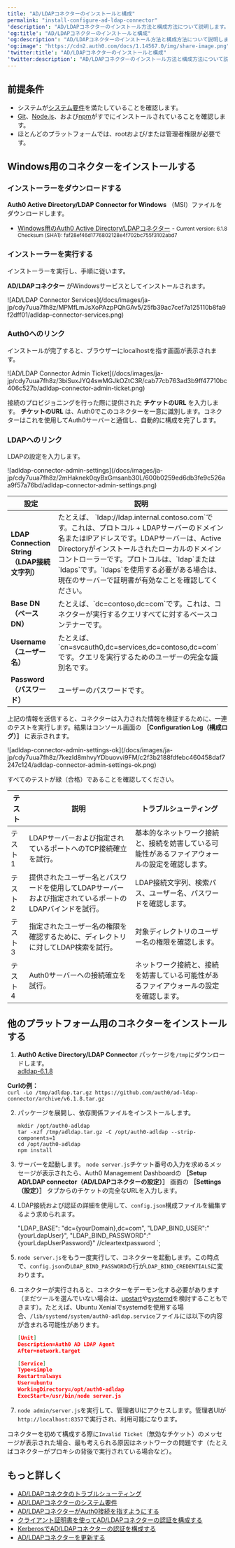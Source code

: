 ```yaml
---
title: "AD/LDAPコネクターのインストールと構成"
permalink: "install-configure-ad-ldap-connector"
'description': "AD/LDAPコネクターのインストール方法と構成方法について説明します。"
'og:title': "AD/LDAPコネクターのインストールと構成"
'og:description': "AD/LDAPコネクターのインストール方法と構成方法について説明します。"
'og:image': "https://cdn2.auth0.com/docs/1.14567.0/img/share-image.png"
'twitter:title': "AD/LDAPコネクターのインストールと構成"
'twitter:description': "AD/LDAPコネクターのインストール方法と構成方法について説明します。"
---
```




## 前提条件

* システムが[システム要件](/docs/ja-jp/authenticate/identity-providers/enterprise-identity-providers/active-directory-ldap/ad-ldap-connector/ad-ldap-connector-requirements)を満たしていることを確認します。
* [Git](https://git-scm.com/downloads)、[Node.js](https://nodejs.org)、および[npm](http://blog.npmjs.org/post/85484771375/how-to-install-npm)がすでにインストールされていることを確認します。
* ほとんどのプラットフォームでは、rootおよび/または管理者権限が必要です。

## Windows用のコネクターをインストールする

### インストーラーをダウンロードする

**Auth0 Active Directory/LDAP Connector for Windows** （MSI）ファイルをダウンロードします。

* <InlineImage src="https://cdn.auth0.com/docs/img/node-windows.png" /> [Windows用のAuth0 Active Directory/LDAPコネクター](https://cdn.auth0.com/adldap.msi) - <small>Current version: 6.1.8 Checksum (SHA1): faf28ef46d1776802128e4f702bc755f3102abd7</small>

### インストーラーを実行する

インストーラーを実行し、手順に従います。

**AD/LDAPコネクター** がWindowsサービスとしてインストールされます。

<Frame>![AD/LDAP Connector Services](/docs/images/ja-jp/cdy7uua7fh8z/MPMfLmJsXoPAzpPQhGAv5/25fb39ac7cef7a125110b8fa9f2dff01/adldap-connector-services.png)</Frame>

### Auth0へのリンク

インストールが完了すると、ブラウザーにlocalhostを指す画面が表示されます。

<Frame>![AD/LDAP Connector Admin Ticket](/docs/images/ja-jp/cdy7uua7fh8z/3biSuxJYQ4swMGJkOZtC3R/cab77cb763ad3b9ff47710bc406c527b/adldap-connector-admin-ticket.png)</Frame>

接続のプロビジョニングを行った際に提供された **チケットのURL** を入力します。 **チケットのURL** は、Auth0でこのコネクターを一意に識別します。コネクターはこれを使用してAuth0サーバーと通信し、自動的に構成を完了します。

### LDAPへのリンク

LDAPの設定を入力します。

<Frame>![adldap-connector-admin-settings](/docs/images/ja-jp/cdy7uua7fh8z/2mHaknek0qyBxGmsanb30L/600b0259ed6db3fe9c526aa9f57a76bd/adldap-connector-admin-settings.png)</Frame>

<table class="table"><thead>
<tr>
<th>設定</th>
<th>説明</th>
</tr>
</thead>
<tbody>
<tr>
<td><b>LDAP Connection String（LDAP接続文字列）</b></td>
<td>たとえば、 `ldap://ldap.internal.contoso.com`です。これは、プロトコル + LDAPサーバーのドメイン名またはIPアドレスです。LDAPサーバーは、Active Directoryがインストールされたローカルのドメインコントローラーです。プロトコルは、`ldap`または`ldaps`です。`ldaps`を使用する必要がある場合は、現在のサーバーで証明書が有効なことを確認してください。</td>
</tr>
<tr>
<td><b>Base DN（ベースDN）</b></td>
<td>たとえば、`dc=contoso,dc=com`です。これは、コネクターが実行するクエリすべてに対するベースコンテナーです。</td>
</tr>
<tr>
<td><b>Username（ユーザー名）</b></td>
<td>たとえば、`cn=svcauth0,dc=services,dc=contoso,dc=com`です。クエリを実行するためのユーザーの完全な識別名です。</td>
</tr>
<tr>
<td><b>Password（パスワード）</b></td>
<td>ユーザーのパスワードです。</td>
</tr>
</tbody>
</table>

上記の情報を送信すると、コネクターは入力された情報を検証するために、一連のテストを実行します。結果はコンソール画面の **［Configuration Log（構成ログ）］** に表示されます。

<Frame>![adldap-connector-admin-settings-ok](/docs/images/ja-jp/cdy7uua7fh8z/7kezId8mhvyYDbuovvi9FM/c2f3b2188fdfebc460458daf7247c124/adldap-connector-admin-settings-ok.png)</Frame>

すべてのテストが緑（合格）であることを確認してください。

<table class="table"><thead>
<tr>
<th>テスト</th>
<th>説明</th>
<th>トラブルシューティング</th>
</tr>
</thead>
<tbody>
<tr>
<td>テスト1</td>
<td>LDAPサーバーおよび指定されているポートへのTCP接続確立を試行。</td>
<td>基本的なネットワーク接続と、接続を妨害している可能性があるファイアウォールの設定を確認します。</td>
</tr>
<tr>
<td>テスト2</td>
<td>提供されたユーザー名とパスワードを使用してLDAPサーバーおよび指定されているポートのLDAPバインドを試行。</td>
<td>LDAP接続文字列、検索パス、ユーザー名、パスワードを確認します。</td>
</tr>
<tr>
<td>テスト3</td>
<td>指定されたユーザー名の権限を確認するために、ディレクトリに対してLDAP検索を試行。</td>
<td>対象ディレクトリのユーザー名の権限を確認します。</td>
</tr>
<tr>
<td>テスト4</td>
<td>Auth0サーバーへの接続確立を試行。</td>
<td>ネットワーク接続と、接続を妨害している可能性があるファイアウォールの設定を確認します。</td>
</tr>
</tbody>
</table>

## 他のプラットフォーム用のコネクターをインストールする

1. **Auth0 Active Directory/LDAP Connector** パッケージを`/tmp`にダウンロードします。\
   [adldap-6.1.8](https://github.com/auth0/ad-ldap-connector/releases/tag/v6.1.8)

  **Curlの例：** \
  `curl -Lo /tmp/adldap.tar.gz https://github.com/auth0/ad-ldap-connector/archive/v6.1.8.tar.gz`

2. パッケージを展開し、依存関係ファイルをインストールします。

   ```text lines
   mkdir /opt/auth0-adldap
   tar -xzf /tmp/adldap.tar.gz -C /opt/auth0-adldap --strip-components=1
   cd /opt/auth0-adldap
   npm install
   ```

3. サーバーを起動します。
   `node server.js`チケット番号の入力を求めるメッセージが表示されたら、Auth0 Management Dashboardの **［Setup AD/LDAP connector（AD/LDAPコネクターの設定）］** 画面の **［Settings（設定）］** タブからのチケットの完全なURLを入力します。

4. LDAP接続および認証の詳細を使用して、`config.json`構成ファイルを編集するよう求められます。

   "LDAP_BASE": "dc={yourDomain},dc=com",
   "LDAP_BIND_USER":"{yourLdapUser}",
   "LDAP_BIND_PASSWORD":"{yourLdapUserPassword}" //cleartextpassword
   `;

<AuthCodeBlock children={codeExample} language="text" />

5. `node server.js`をもう一度実行して、コネクターを起動します。この時点で、`config.json`の`LDAP_BIND_PASSWORD`の行が`LDAP_BIND_CREDENTIALS`に変わります。
6. コネクターが実行されると、コネクターをデーモン化する必要があります（まだツールを選んでいない場合は、[upstart](http://upstart.ubuntu.com/)や[systemd](https://www.freedesktop.org/wiki/Software/systemd/)を検討することもできます）。たとえば、Ubuntu Xenialでsystemdを使用する場合、`/lib/systemd/system/auth0-adldap.service`ファイルには以下の内容が含まれる可能性があります。

   ```json lines
   [Unit]
   Description=Auth0 AD LDAP Agent
   After=network.target

   [Service]
   Type=simple
   Restart=always
   User=ubuntu
   WorkingDirectory=/opt/auth0-adldap
   ExecStart=/usr/bin/node server.js
   ```

   

   
7. `node admin/server.js`を実行して、管理者UIにアクセスします。管理者UIが`http://localhost:8357`で実行され、利用可能になります。

コネクターを初めて構成する際に`Invalid Ticket`（無効なチケット）のメッセージが表示された場合、最も考えられる原因はネットワークの問題です（たとえばコネクターがプロキシの背後で実行されている場合など）。

## もっと詳しく

* [AD/LDAPコネクタのトラブルシューティング](/docs/ja-jp/troubleshoot/integration-extensibility-issues/troubleshoot-ad-ldap-connector)
* [AD/LDAPコネクターのシステム要件](/docs/ja-jp/authenticate/identity-providers/enterprise-identity-providers/active-directory-ldap/ad-ldap-connector/ad-ldap-connector-requirements)
* [AD/LDAPコネクターがAuth0接続を指すようにする](/docs/ja-jp/authenticate/identity-providers/enterprise-identity-providers/active-directory-ldap/ad-ldap-connector/ad-ldap-connector-to-auth0)
* [クライアント証明書を使ってAD/LDAPコネクターの認証を構成する](/docs/ja-jp/authenticate/identity-providers/enterprise-identity-providers/active-directory-ldap/ad-ldap-connector/configure-ad-ldap-connector-client-certificates)
* [KerberosでAD/LDAPコネクターの認証を構成する](/docs/ja-jp/authenticate/identity-providers/enterprise-identity-providers/active-directory-ldap/ad-ldap-connector/configure-ad-ldap-connector-with-kerberos)
* [AD/LDAPコネクターを更新する](/docs/ja-jp/authenticate/identity-providers/enterprise-identity-providers/active-directory-ldap/ad-ldap-connector/update-ad-ldap-connectors)